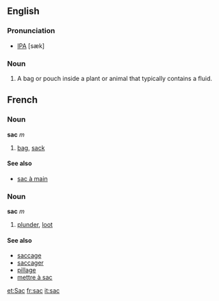 ==English==
===Pronunciation===
* [[IPA]] [sæk]

===Noun===
# A bag or pouch inside a plant or animal that typically contains a fluid.

==French==
===Noun===
'''sac''' ''m''

# [[bag]], [[sack]]

====See also====
*[[sac à main]]

===Noun===
'''sac''' ''m''

# [[plunder]], [[loot]]

====See also====
*[[saccage]]
*[[saccager]]
*[[pillage]]
*[[mettre à sac]]

[[et:Sac]]
[[fr:sac]]
[[it:sac]]